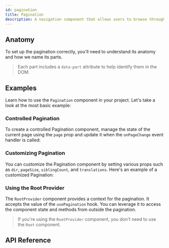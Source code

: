 ```yaml
---
id: pagination
title: Pagination
description: A navigation component that allows users to browse through pages.
---
```


<ComponentPreview id="Pagination" />

## Anatomy

To set up the pagination correctly, you'll need to understand its anatomy and how we name its parts.

> Each part includes a `data-part` attribute to help identify them in the DOM.

<Anatomy id="pagination" />

## Examples

Learn how to use the `Pagination` component in your project. Let's take a look at the most basic
example:

<Example id="basic" />

### Controlled Pagination

To create a controlled Pagination component, manage the state of the current page using the `page`
prop and update it when the `onPageChange` event handler is called:

<Example id="controlled" />

### Customizing Pagination

You can customize the Pagination component by setting various props such as `dir`, `pageSize`,
`siblingCount`, and `translations`. Here's an example of a customized Pagination:

<Example id="customized" />

### Using the Root Provider

The `RootProvider` component provides a context for the pagination. It accepts the value of the `usePagination` hook.
You can leverage it to access the component state and methods from outside the pagination.

<Example id="root-provider" />

> If you're using the `RootProvider` component, you don't need to use the `Root` component.

## API Reference

<ComponentTypes id="pagination" />

